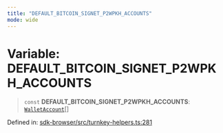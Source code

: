 ```yaml
---
title: "DEFAULT_BITCOIN_SIGNET_P2WPKH_ACCOUNTS"
mode: wide
---
```

  
# Variable: DEFAULT\_BITCOIN\_SIGNET\_P2WPKH\_ACCOUNTS

> `const` **DEFAULT\_BITCOIN\_SIGNET\_P2WPKH\_ACCOUNTS**: [`WalletAccount`](../WalletAccount/readme)[]

Defined in: [sdk-browser/src/turnkey-helpers.ts:281](https://github.com/tkhq/sdk/blob/d88b5e1f9a6cca8e54e61f8a127aa90fcebeaa2e/packages/sdk-browser/src/turnkey-helpers.ts#L281)
